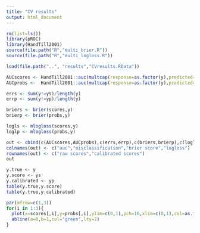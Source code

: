 ```yaml
---
title: "CV results"
output: html_document
---
```


```r
rm(list=ls())
library(pROC)
library(HandTill2001)
source(file.path("R","multi_brier.R"))
source(file.path("R","multi_logloss.R"))

load(file.path("..", "results","CVresults.RData"))

AUCscores <- HandTill2001::auc(multcap(response=as.factor(y),predicted=scores))
AUCprobs <-  HandTill2001::auc(multcap(response=as.factor(y),predicted=probs))

errs <- sum(y!=ys)/length(y)
errp <- sum(y!=yp)/length(y)

briers <- brier(scores,y)
brierp <- brier(probs,y) 

logls <- mlogloss(scores,y)
loglp <- mlogloss(probs,y) 

out <- cbind(c(AUCscores,AUCprobs),c(errs,errp),c(briers,brierp),c(logls,loglp))
colnames(out) <- c("auc","misclassification","brier score","logloss")
rownames(out) <- c("raw scores","calibrated scores")
out

y.true <- y
y.score <- ys
y.calibrated <- yp
table(y.true,y.score)
table(y.true,y.calibrated)

par(mfrow=c(1,3))
for(i in 1:3){
  plot(x=scores[,i],y=probs[,i],ylim=c(0,1),pch=16,xlim=c(0,1),col=as.factor((y==colnames(scores)[i])),main=colnames(scores)[i] ,xlab="scores",ylab="calibrated scores")
  abline(a=0,b=1,col="green",lty=2)
}
```



